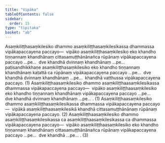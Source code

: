 ```yaml
---
title: "Vipāka"
tableOfContents: false
sidebar:
  order: 15
type: "tipitaka"
basket: "ab"
---
```



<DynamicBreadcrumb />

<Division number="21">

<Paragraph number="2878">
Asaṃkiliṭṭhasaṃkilesiko dhammo asaṃkiliṭṭhasaṃkilesikassa dhammassa vipākapaccayena paccayo—  vipāko asaṃkiliṭṭhasaṃkilesiko eko khandho tiṇṇannaṃ khandhānaṃ cittasamuṭṭhānānañca rūpānaṃ vipākapaccayena paccayo …pe…  dve khandhā dvinnaṃ khandhānaṃ …pe…  paṭisandhikkhaṇe asaṃkiliṭṭhasaṃkilesiko eko khandho tiṇṇannaṃ khandhānaṃ kaṭattā ca rūpānaṃ vipākapaccayena paccayo …pe…  dve khandhā dvinnaṃ khandhānaṃ …pe…  khandhā vatthussa vipākapaccayena paccayo. (1)
</Paragraph>

<Paragraph number="2879">
Asaṃkiliṭṭhaasaṃkilesiko dhammo asaṃkiliṭṭhaasaṃkilesikassa dhammassa vipākapaccayena paccayo—  vipāko asaṃkiliṭṭhaasaṃkilesiko eko khandho tiṇṇannaṃ khandhānaṃ vipākapaccayena paccayo …pe…  dve khandhā dvinnaṃ khandhānaṃ …pe… . (1)
</Paragraph>

<Paragraph number="2880">
Asaṃkiliṭṭhaasaṃkilesiko dhammo asaṃkiliṭṭhasaṃkilesikassa dhammassa vipākapaccayena paccayo—  vipākā asaṃkiliṭṭhaasaṃkilesikā khandhā cittasamuṭṭhānānaṃ rūpānaṃ vipākapaccayena paccayo. (2)
</Paragraph>

<Paragraph number="2881">
Asaṃkiliṭṭhaasaṃkilesiko dhammo asaṃkiliṭṭhasaṃkilesikassa ca asaṃkiliṭṭhaasaṃkilesikassa ca dhammassa vipākapaccayena paccayo—  vipāko asaṃkiliṭṭhaasaṃkilesiko eko khandho tiṇṇannaṃ khandhānaṃ cittasamuṭṭhānānañca rūpānaṃ vipākapaccayena paccayo …pe…  dve khandhā …pe… . (3)
</Paragraph>
</Division>